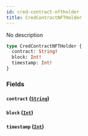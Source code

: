 ```yaml
---
id: cred-contract-nftholder
title: CredContractNFTHolder
---
```



No description

```graphql
type CredContractNFTHolder {
  contract: String!
  block: Int!
  timestamp: Int!
}
```


### Fields

#### `contract` ([`String`](../../references/scalars/string))




#### `block` ([`Int`](../../references/scalars/int))




#### `timestamp` ([`Int`](../../references/scalars/int))






